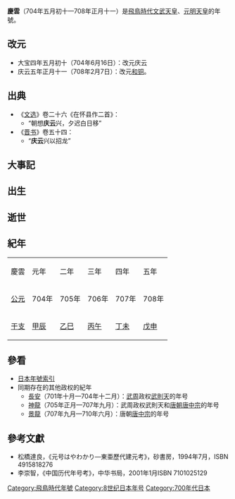 {{japanese|japanese=慶雲|kana=けいうん|romaji=Keiun}}

'''慶雲'''（704年五月初十—708年正月十一）是[[飛鳥時代|飛鳥時代]][[文武天皇|文武天皇]]、[[元明天皇|元明天皇]]的年號。

==改元==
*大宝四年五月初十（704年6月16日）：改元庆云
*庆云五年正月十一（708年2月7日）：改元[[和铜|和铜]]。

==出典==
*《[[文选|文选]]》卷二十六《在怀县作二首》：
**“朝想'''庆云'''兴，夕迟白日移”
*《[[晋书|晋书]]》卷五十四：
**“'''庆云'''兴以招龙”

==大事記==

==出生==

==逝世==

==紀年==

{| class="wikitable" cellspacing=0 style="text-align:center"
|- style="font-weight:bold;background-color:#CCCCCC;color:#000000"
|慶雲||元年||二年||三年||四年||五年
|- style="background-color:#FFFFFF;"
|[[公元|公元]]||704年||705年||706年||707年||708年
|- style="background-color:#FFFFFF;"
|[[干支|干支]]||[[甲辰|甲辰]]||[[乙巳|乙巳]]||[[丙午|丙午]]||[[丁未|丁未]]||[[戊申|戊申]]
|}

==參看==
*[[日本年號索引|日本年號索引]]
*同期存在的其他政权的紀年
**[[長安_(武則天)|長安]]（701年十月—704年十二月）：[[武周|武周]]政权[[武則天|武則天]]的年号
**[[神龍|神龍]]（705年正月—707年九月）：武周政权武則天和[[唐朝|唐朝]][[唐中宗|唐中宗]]的年号
**[[景龍|景龍]]（707年九月—710年六月）：唐朝[[唐中宗|唐中宗]]的年号

==參考文獻==
*松橋達良，《元号はやわかり—東亜歷代建元考》，砂書房，1994年7月，ISBN 4915818276
*李崇智，《中国历代年号考》，中华书局，2001年1月ISBN 7101025129

{{年号|[[大宝_(文武天皇)|大宝]]|[[日本年号|日本年号]]|[[和銅|和銅]]}}
{{大和時代年號}}
{{DEFAULTSORT:Keiun}}

[[Category:飛鳥時代年號|Category:飛鳥時代年號]]
[[Category:8世纪日本年号|Category:8世纪日本年号]]
[[Category:700年代日本|Category:700年代日本]]